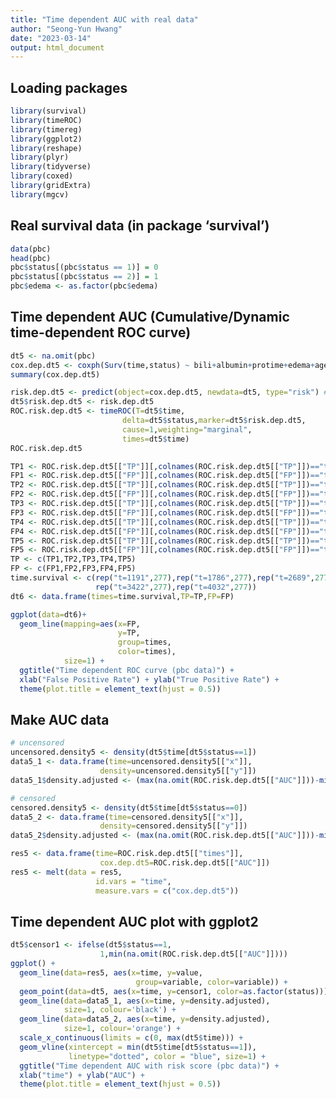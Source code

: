 ```yaml
---
title: "Time dependent AUC with real data"
author: "Seong-Yun Hwang"
date: "2023-03-14"
output: html_document
---
```


## Loading packages

```r
library(survival) 
library(timeROC)
library(timereg)
library(ggplot2)
library(reshape)
library(plyr)
library(tidyverse)
library(coxed)
library(gridExtra)
library(mgcv)
```


## Real survival data (in package 'survival')

```r
data(pbc)
head(pbc)
pbc$status[(pbc$status == 1)] = 0
pbc$status[(pbc$status == 2)] = 1
pbc$edema <- as.factor(pbc$edema)
```


## Time dependent AUC (Cumulative/Dynamic time-dependent ROC curve)

```r
dt5 <- na.omit(pbc)
cox.dep.dt5 <- coxph(Surv(time,status) ~ bili+albumin+protime+edema+age, data=dt5)
summary(cox.dep.dt5)
```

```r
risk.dep.dt5 <- predict(object=cox.dep.dt5, newdata=dt5, type="risk") # risk score
dt5$risk.dep.dt5 <- risk.dep.dt5
ROC.risk.dep.dt5 <- timeROC(T=dt5$time,
                         delta=dt5$status,marker=dt5$risk.dep.dt5,
                         cause=1,weighting="marginal",
                         times=dt5$time)
ROC.risk.dep.dt5
```

```r
TP1 <- ROC.risk.dep.dt5[["TP"]][,colnames(ROC.risk.dep.dt5[["TP"]])=="t=1191"][,1]
FP1 <- ROC.risk.dep.dt5[["FP"]][,colnames(ROC.risk.dep.dt5[["FP"]])=="t=1191"][,1]
TP2 <- ROC.risk.dep.dt5[["TP"]][,colnames(ROC.risk.dep.dt5[["TP"]])=="t=1786"]
FP2 <- ROC.risk.dep.dt5[["FP"]][,colnames(ROC.risk.dep.dt5[["FP"]])=="t=1786"]
TP3 <- ROC.risk.dep.dt5[["TP"]][,colnames(ROC.risk.dep.dt5[["TP"]])=="t=2689"]
FP3 <- ROC.risk.dep.dt5[["FP"]][,colnames(ROC.risk.dep.dt5[["FP"]])=="t=2689"]
TP4 <- ROC.risk.dep.dt5[["TP"]][,colnames(ROC.risk.dep.dt5[["TP"]])=="t=3422"]
FP4 <- ROC.risk.dep.dt5[["FP"]][,colnames(ROC.risk.dep.dt5[["FP"]])=="t=3422"]
TP5 <- ROC.risk.dep.dt5[["TP"]][,colnames(ROC.risk.dep.dt5[["TP"]])=="t=4032"]
FP5 <- ROC.risk.dep.dt5[["FP"]][,colnames(ROC.risk.dep.dt5[["FP"]])=="t=4032"]
TP <- c(TP1,TP2,TP3,TP4,TP5)
FP <- c(FP1,FP2,FP3,FP4,FP5)
time.survival <- c(rep("t=1191",277),rep("t=1786",277),rep("t=2689",277),
                   rep("t=3422",277),rep("t=4032",277))
dt6 <- data.frame(times=time.survival,TP=TP,FP=FP)
```

```r
ggplot(data=dt6)+
  geom_line(mapping=aes(x=FP,
                        y=TP,
                        group=times,
                        color=times),
            size=1) +
  ggtitle("Time dependent ROC curve (pbc data)") +
  xlab("False Positive Rate") + ylab("True Positive Rate") +
  theme(plot.title = element_text(hjust = 0.5))
```



## Make AUC data

```r
# uncensored
uncensored.density5 <- density(dt5$time[dt5$status==1])
data5_1 <- data.frame(time=uncensored.density5[["x"]], 
                    density=uncensored.density5[["y"]])
data5_1$density.adjusted <- (max(na.omit(ROC.risk.dep.dt5[["AUC"]]))-min(na.omit(ROC.risk.dep.dt5[["AUC"]])))*(uncensored.density5[["y"]]-min(uncensored.density5[["y"]]))/(max(uncensored.density5[["y"]])-min(uncensored.density5[["y"]]))+min(na.omit(ROC.risk.dep.dt5[["AUC"]]))

# censored
censored.density5 <- density(dt5$time[dt5$status==0])
data5_2 <- data.frame(time=censored.density5[["x"]], 
                    density=censored.density5[["y"]])
data5_2$density.adjusted <- (max(na.omit(ROC.risk.dep.dt5[["AUC"]]))-min(na.omit(ROC.risk.dep.dt5[["AUC"]])))*(censored.density5[["y"]]-min(censored.density5[["y"]]))/(max(censored.density5[["y"]])-min(censored.density5[["y"]]))+min(na.omit(ROC.risk.dep.dt5[["AUC"]]))

res5 <- data.frame(time=ROC.risk.dep.dt5[["times"]],
                    cox.dep.dt5=ROC.risk.dep.dt5[["AUC"]])
res5 <- melt(data = res5, 
                   id.vars = "time", 
                   measure.vars = c("cox.dep.dt5"))
```


## Time dependent AUC plot with ggplot2 

```r
dt5$censor1 <- ifelse(dt5$status==1,
                    1,min(na.omit(ROC.risk.dep.dt5[["AUC"]])))
ggplot() +
  geom_line(data=res5, aes(x=time, y=value,
                            group=variable, color=variable)) +
  geom_point(data=dt5, aes(x=time, y=censor1, color=as.factor(status))) +
  geom_line(data=data5_1, aes(x=time, y=density.adjusted), 
            size=1, colour='black') +
  geom_line(data=data5_2, aes(x=time, y=density.adjusted), 
            size=1, colour='orange') +
  scale_x_continuous(limits = c(0, max(dt5$time))) +
  geom_vline(xintercept = min(dt5$time[dt5$status==1]),
             linetype="dotted", color = "blue", size=1) +
  ggtitle("Time dependent AUC with risk score (pbc data)") +
  xlab("time") + ylab("AUC") +
  theme(plot.title = element_text(hjust = 0.5))
```


